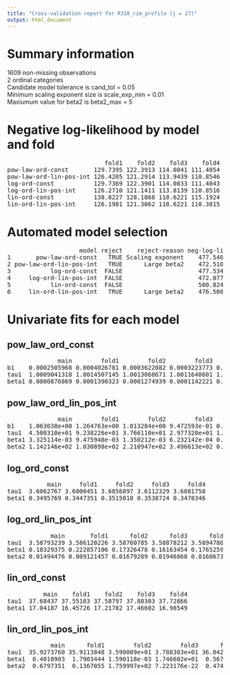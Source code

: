 ```yaml
---
title: "Cross-validation report for R310_rim_profile (j = 27)"
output: html_document
---
```

# Summary information
1609 non-missing observations  
2 ordinal categories  
Candidate model tolerance is cand_tol = 0.05  
Minimum scaling exponent size is scale_exp_min = 0.01  
Maxiumum value for beta2 is beta2_max = 5  

# Negative log-likelihood by model and fold
<pre>
                           fold1    fold2    fold3    fold4  
pow-law-ord-const       129.7395 122.3913 114.0041 111.4054  
pow-law-ord-lin-pos-int 126.4205 121.2914 113.9439 110.8546  
log-ord-const           129.7369 122.3901 114.0033 111.4043  
log-ord-lin-pos-int     126.2710 121.1411 113.8139 110.8516  
lin-ord-const           138.8227 128.1868 118.6221 115.1924  
lin-ord-lin-pos-int     126.1981 121.3062 118.6221 110.3815  
</pre>
# Automated model selection
<pre>
                    model reject    reject-reason neg-log-lik delta-neg-log-lik model-rank  
1       pow-law-ord-const   TRUE Scaling exponent    477.5403          5.462701         NA  
2 pow-law-ord-lin-pos-int   TRUE      Large beta2    472.5104          0.432832         NA  
3           log-ord-const  FALSE                     477.5346          5.457009          2  
4     log-ord-lin-pos-int  FALSE                     472.0776          0.000000          1  
5           lin-ord-const  FALSE                     500.8241         28.746497          3  
6     lin-ord-lin-pos-int   TRUE      Large beta2    476.5080          4.430395         NA  
</pre>
# Univariate fits for each model
## pow_law_ord_const  
<pre>
              main        fold1        fold2        fold3       fold4  
b1    0.0002505968 0.0004026781 0.0003622082 0.0003223773 0.000380397  
tau1  1.0009041318 1.0014507145 1.0013068671 1.0011648601 1.001373491  
beta1 0.0000876869 0.0001390323 0.0001274939 0.0001142221 0.000132500  
</pre>
## pow_law_ord_lin_pos_int  
<pre>
              main        fold1        fold2        fold3      fold4  
b1    1.063038e+00 1.264763e+00 1.013284e+00 9.472593e-01 0.11956957  
tau1  4.500310e+01 9.238226e+01 3.766110e+01 2.977320e+01 1.53604044  
beta1 3.325114e-03 9.475948e-03 1.350212e-03 6.232142e-04 0.02944128  
beta2 1.142146e+02 1.030898e+02 2.210947e+02 3.496613e+02 0.02048282  
</pre>
## log_ord_const  
<pre>
           main     fold1     fold2     fold3     fold4  
tau1  3.6062767 3.6000451 3.6056897 3.6112329 3.6081758  
beta1 0.3495769 0.3447351 0.3515018 0.3538724 0.3478346  
</pre>
## log_ord_lin_pos_int  
<pre>
            main       fold1      fold2      fold3      fold4  
tau1  3.58793239 3.586120226 3.58760785 3.58878212 3.58947802  
beta1 0.18329375 0.222857106 0.17326478 0.16163454 0.17652591  
beta2 0.01494476 0.009121457 0.01679289 0.01946868 0.01606733  
</pre>
## lin_ord_const  
<pre>
          main    fold1    fold2    fold3    fold4  
tau1  37.68437 37.55103 37.58797 37.88303 37.72866  
beta1 17.04187 16.45726 17.21782 17.46602 16.98549  
</pre>
## lin_ord_lin_pos_int  
<pre>
            main      fold1        fold2        fold3      fold4  
tau1  35.9273760 35.9113848 3.590009e+01 3.788303e+01 36.0420464  
beta1  0.4010903  1.7903444 1.590118e-03 1.746602e+01  0.5672573  
beta2  0.6797351  0.1367055 1.759997e+02 7.223176e-22  0.4743206  
</pre>
